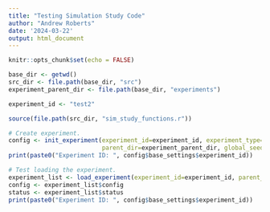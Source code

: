 ```yaml
---
title: "Testing Simulation Study Code"
author: "Andrew Roberts"
date: '2024-03-22'
output: html_document
---
```


```r
knitr::opts_chunk$set(echo = FALSE)

base_dir <- getwd()
src_dir <- file.path(base_dir, "src")
experiment_parent_dir <- file.path(base_dir, "experiments")

experiment_id <- "test2"

source(file.path(src_dir, "sim_study_functions.r"))

```


```r
# Create experiment. 
config <- init_experiment(experiment_id=experiment_id, experiment_type="llik_emulator_seq_design", 
                          parent_dir=experiment_parent_dir, global_seed=5, set_seed=TRUE)
print(paste0("Experiment ID: ", config$base_settings$experiment_id))

# Test loading the experiment. 
experiment_list <- load_experiment(experiment_id=experiment_id, parent_dir=experiment_parent_dir, set_seed=TRUE)
config <- experiment_list$config
status <- experiment_list$status
print(paste0("Experiment ID: ", config$base_settings$experiment_id))
```









